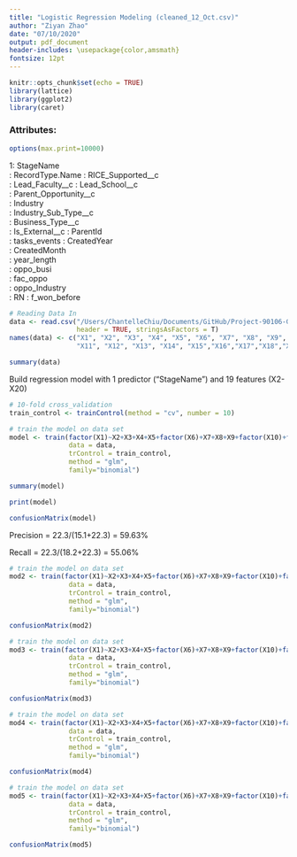```yaml
---
title: "Logistic Regression Modeling (cleaned_12_Oct.csv)"
author: "Ziyan Zhao"
date: "07/10/2020"
output: pdf_document
header-includes: \usepackage{color,amsmath}
fontsize: 12pt
---
```



```r
knitr::opts_chunk$set(echo = TRUE)
library(lattice)
library(ggplot2)
library(caret)
```
### Attributes:
```r
options(max.print=10000)
```

1: StageName	
\newline 2: RecordType.Name	
\newline 3: RICE_Supported__c	
\newline 4: Lead_Faculty__c	
\newline 5: Lead_School__c	
\newline 6: Parent_Opportunity__c	
\newline 7: Industry	
\newline 8: Industry_Sub_Type__c	
\newline 9: Business_Type__c	
\newline 10: Is_External__c	
\newline 11: ParentId	
\newline 12: tasks_events
\newline 13: CreatedYear	
\newline 14: CreatedMonth	
\newline 15: year_length	
\newline 16: oppo_busi	
\newline 17: fac_oppo	
\newline 18: oppo_Industry	
\newline 19: RN	
\newline 20: f_won_before

```r
# Reading Data In
data <- read.csv("/Users/ChantelleChiu/Documents/GitHub/Project-90106-G28/Chantelle/cleaned_12_Oct.csv",
                 header = TRUE, stringsAsFactors = T)
names(data) <- c("X1", "X2", "X3", "X4", "X5", "X6", "X7", "X8", "X9", "X10",
                 "X11", "X12", "X13", "X14", "X15","X16","X17","X18","X19","X20") 

summary(data)
```

Build regression model with 1 predictor ("StageName") and 19 features (X2-X20)
```r
# 10-fold cross_validation
train_control <- trainControl(method = "cv", number = 10)

# train the model on data set
model <- train(factor(X1)~X2+X3+X4+X5+factor(X6)+X7+X8+X9+factor(X10)+factor(X11)+factor(X12)+X13+X14+X15+X16+X17+X18+X19+factor(X20),
               data = data,
               trControl = train_control,
               method = "glm",
               family="binomial")
```


```r
summary(model)
```


```r
print(model)
```
```r
confusionMatrix(model)
```

Precision = 22.3/(15.1+22.3) = 59.63%

Recall = 22.3/(18.2+22.3) = 55.06%

```r
# train the model on data set
mod2 <- train(factor(X1)~X2+X3+X4+X5+factor(X6)+X7+X8+X9+factor(X10)+factor(X11)+factor(X12)+X13+X14,
               data = data,
               trControl = train_control,
               method = "glm",
               family="binomial")
```

```r
confusionMatrix(mod2)
```

```r
# train the model on data set
mod3 <- train(factor(X1)~X2+X3+X4+X5+factor(X6)+X7+X8+X9+factor(X10)+factor(X11)+factor(X12)+X13+X14+X15+X19+factor(X20),
               data = data,
               trControl = train_control,
               method = "glm",
               family="binomial")
```

```r
confusionMatrix(mod3)
```

```r
# train the model on data set
mod4 <- train(factor(X1)~X2+X3+X4+X5+factor(X6)+X7+X8+X9+factor(X10)+factor(X11)+factor(X12)+X13+X14+X16+X17+X18,
               data = data,
               trControl = train_control,
               method = "glm",
               family="binomial")
```

```r
confusionMatrix(mod4)
```

```r
# train the model on data set
mod5 <- train(factor(X1)~X2+X3+X4+X5+factor(X6)+X7+X8+X9+factor(X10)+factor(X11)+factor(X12)+X13+X14+X15+X16+X17+X18,
               data = data,
               trControl = train_control,
               method = "glm",
               family="binomial")
```

```r
confusionMatrix(mod5)
```